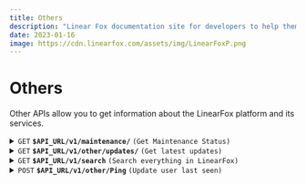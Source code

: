 ```yaml
---
title: Others
description: "Linear Fox documentation site for developers to help them understand the LinearFox API and Services to how to use them."
date: 2023-01-16
image: https://cdn.linearfox.com/assets/img/LinearFoxP.png
---
```


# Others
Other APIs allow you to get information about the LinearFox platform and its services.

<details>
    <summary><code>GET</code> <code><b>$API_URL/v1/maintenance/</b></code> <code>(Get Maintenance Status)</code></summary>
    Parameters:

    > | name       |  type         | data type               | description                                                           |
    > |------------|---------------|-------------------------|-----------------------------------------------------------------------|
    > | `id`       | `query`       | `string`                | The service to check the status of.                                   |

    Responses:

    > | status code | data type     | description                                                           |
    > |-------------|---------------|-----------------------------------------------------------------------|
    > | `200`       | `object`      | The maintenance status of the service.                                |

    Example:

    Example cURL

    > ```javascript
    >  curl --location --request GET 'https://api.linearfox.com/v1/maintenance/'
    >  curl --location --request GET 'https://api.linearfox.com/v1/maintenance/1'
    >  curl --location --request GET 'https://api.linearfox.com/v1/maintenance/2'
    >  curl --location --request GET 'https://api.linearfox.com/v1/maintenance/3'
    > ```
</details>

<details>
    <summary><code>GET</code> <code><b>$API_URL/v1/other/updates/</b></code> <code>(Get latest updates)</code></summary>
    Parameters:
    > | name       |  type         | data type               | description                                                           |
    > |------------|---------------|-------------------------|-----------------------------------------------------------------------|
    > | `limit`    | `query`       | `integer`               | The number of updates to return.                                      |

    Responses:
    > | status code | data type     | description                                                           |
    > |-------------|---------------|-----------------------------------------------------------------------|
    > | `200`       | `object`      | The latest updates.                                                   | 

    Example:

    > ```javascript
    > curl --location --request GET 'https://api.linearfox.com/v1/other/updates/'
    > ```
</details>

<details>
    <summary><code>GET</code> <code><b>$API_URL/v1/search</b></code> <code>(Search everything in LinearFox)</code></summary>
    Parameters:

    > | name       |  type         | data type               | description                                                           |
    > |------------|---------------|-------------------------|-----------------------------------------------------------------------|
    > | `input`    | `query`       | `string`                | The search query.                                                     |

    Responses:
    > | status code | data type     | description                                                           |
    > |-------------|---------------|-----------------------------------------------------------------------|
    > | `200`       | `object`      | The search results.                                                   |
    > | `400`       | `object`      | The search query is missing.                                          |

    Example:
    > ```javascript
    > curl --location --request GET 'https://api.linearfox.com/v1/search?input=fargo'
    > ```
</details>

<details>
    <summary><code>POST</code> <code><b>$API_URL/v1/other/Ping</b></code> <code>(Update user last seen)</code></summary>
    Authorization required:
        ```OAuth 2.0 Bearer Token``` or
        ```API Key```
    
    Responses:
    > | http code     | content-type                      | response   
    > |---------------|-----------------------------------|--------------------------------------------------------------------------|                                                              |
    > | `200`         | `application/json`                | `{"message": "ok",}`                                                     |
    > | `401`         | `application/json`                | `{"message": "Unauthorized & No token provided"}`                     
    
    Example:

    > ```javascript
    > curl --location --request POST 'https://api.linearfox.com/v1/other/ping' \
    >      --header 'Authorization: Bearer [token]'
    > ```
</details>